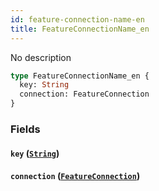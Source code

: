 ```yaml
---
id: feature-connection-name-en
title: FeatureConnectionName_en
---
```


No description

```graphql
type FeatureConnectionName_en {
  key: String
  connection: FeatureConnection
}
```

### Fields

#### `key` ([`String`](/v1/scalars/string))

#### `connection` ([`FeatureConnection`](/v1/objects/feature-connection))
